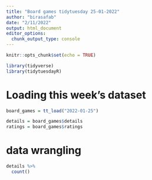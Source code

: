 ```yaml
---
title: "Board games tidytuesday 25-01-2022"
author: "birasafab"
date: "2/11/2022"
output: html_document
editor_options: 
  chunk_output_type: console
---
```


```r
knitr::opts_chunk$set(echo = TRUE)

library(tidyverse)
library(tidytuesdayR)
```

# Loading this week's dataset

```r
board_games = tt_load("2022-01-25")

details = board_games$details
ratings = board_games$ratings
```

# data wrangling
```r
details %>% 
  count()
```
